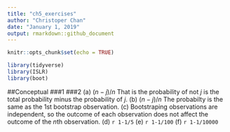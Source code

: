 ```yaml
---
title: "ch5_exercises"
author: "Christoper Chan"
date: "January 1, 2019"
output: rmarkdown::github_document
---
```


```r
knitr::opts_chunk$set(echo = TRUE)
```

```r
library(tidyverse)
library(ISLR)
library(boot)
```

##Conceptual
###1
###2
(a) $(n-j)/n$ That is the probability of not $j$ is the total probability minus the probability of $j$.
(b) $(n-j)/n$ The probabilty is the same as the 1st bootstrap observation. 
(c) Bootstraping observations are independent, so the outcome of each observation does not affect the outcome of the $n$th observation.
(d) `r 1-1/5`
(e) `r 1-1/100`
(f) `r 1-1/10000`


